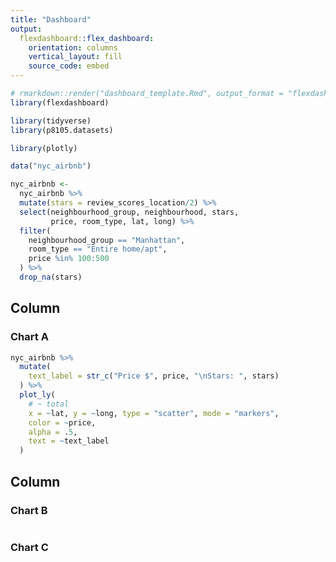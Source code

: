 ```yaml
---
title: "Dashboard"
output: 
  flexdashboard::flex_dashboard:
    orientation: columns
    vertical_layout: fill
    source_code: embed
---
```


```r
# rmarkdown::render("dashboard_template.Rmd", output_format = "flexdashboard::flex_dashboard")
library(flexdashboard)

library(tidyverse)
library(p8105.datasets)

library(plotly)
```

```r
data("nyc_airbnb")

nyc_airbnb <-
  nyc_airbnb %>%
  mutate(stars = review_scores_location/2) %>%
  select(neighbourhood_group, neighbourhood, stars, 
         price, room_type, lat, long) %>%
  filter(
    neighbourhood_group == "Manhattan",
    room_type == "Entire home/apt",
    price %in% 100:500
  ) %>%
  drop_na(stars)
```

Column {data-width=650}
-----------------------------------------------------------------------

### Chart A

```r
nyc_airbnb %>%
  mutate(
    text_label = str_c("Price $", price, "\nStars: ", stars)
  ) %>%
  plot_ly(
    # ~ total
    x = ~lat, y = ~long, type = "scatter", mode = "markers",
    color = ~price,
    alpha = .5,
    text = ~text_label
  )
```

Column {data-width=350}
-----------------------------------------------------------------------

### Chart B

```r

```

### Chart C

```r

```

